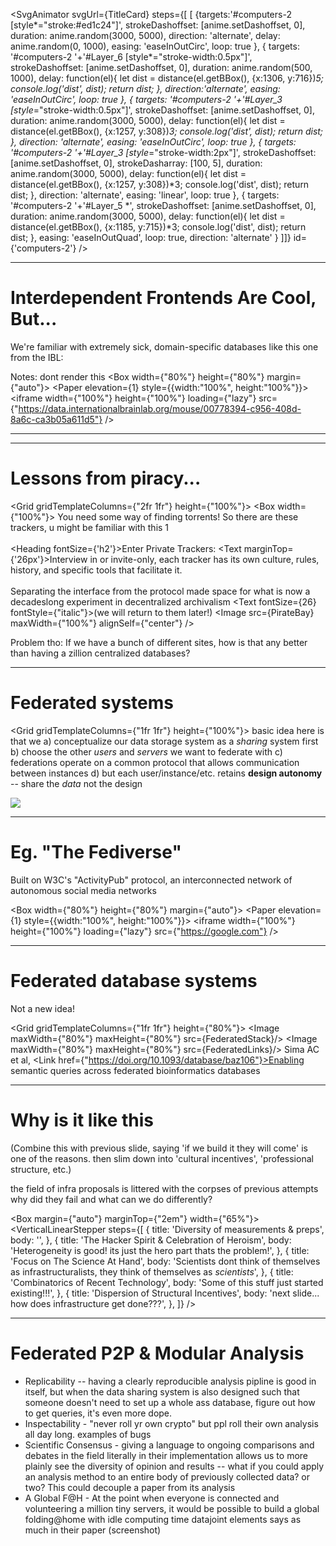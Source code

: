 
<SvgAnimator
    svgUrl={TitleCard}
    steps={[
      [
        {targets:'#computers-2 [style*="stroke:#ed1c24"]',
          strokeDashoffset: [anime.setDashoffset, 0],
          duration: anime.random(3000, 5000),
          direction: 'alternate',
          delay: anime.random(0, 1000),
          easing: 'easeInOutCirc',
          loop: true
        },
        {
          targets: '#computers-2 '+'#Layer_6 [style*="stroke-width:0.5px"]',
          strokeDashoffset: [anime.setDashoffset, 0],
          duration: anime.random(500, 1000),
          delay: function(el){
            let dist = distance(el.getBBox(), {x:1306, y:716})*5;
            console.log('dist', dist);
            return dist;
          },
          direction:'alternate',
          easing: 'easeInOutCirc',
          loop: true
        },
        {
          targets: '#computers-2 '+'#Layer_3 [style*="stroke-width:0.5px"]',
          strokeDashoffset: [anime.setDashoffset, 0],
          duration: anime.random(3000, 5000),
          delay: function(el){
            let dist = distance(el.getBBox(), {x:1257, y:308})*3;
            console.log('dist', dist);
            return dist;
          },
          direction: 'alternate',
          easing: 'easeInOutCirc',
          loop: true
        },
        {
          targets: '#computers-2 '+'#Layer_3 [style*="stroke-width:2px"]',
          strokeDashoffset: [anime.setDashoffset, 0],
          strokeDasharray: [100, 5],
          duration: anime.random(3000, 5000),
          delay: function(el){
            let dist = distance(el.getBBox(), {x:1257, y:308})*3;
            console.log('dist', dist);
            return dist;
          },
          direction: 'alternate',
          easing: 'linear',
          loop: true
        },
        {
          targets: '#computers-2 '+'#Layer_5 *',
          strokeDashoffset: [anime.setDashoffset, 0],
          duration: anime.random(3000, 5000),
          delay: function(el){
            let dist = distance(el.getBBox(), {x:1185, y:715})*3;
            console.log('dist', dist);
            return dist;
          },
          easing: 'easeInOutQuad',
          loop: true,
          direction: 'alternate'
        }
      ]]}
    id={'computers-2'}
/>

---
# Interdependent Frontends Are Cool, But...

We're familiar with extremely sick, domain-specific databases like this one from the IBL:

Notes: dont render this
<Box width={"80%"} height={"80%"} margin={"auto"}>
  <Paper elevation={1} style={{width:"100%", height:"100%"}}>
    <iframe width={"100%"} height={"100%"}  loading={"lazy"}
            src={"https://data.internationalbrainlab.org/mouse/00778394-c956-408d-8a6c-ca3b05a611d5"}
    />
  </Paper>
</Box>

---



---


# Lessons from piracy...

<Grid gridTemplateColumns={"2fr 1fr"} height={"100%"}>
  <Box width={"100%"}>
    <Text>You need some way of finding torrents!</Text>
    <Text>So there are these trackers, u might be familiar with this 1</Text>
    <br/><br/>
    <Appear stepIndex={2}>
      <Heading fontSize={'h2'}>Enter Private Trackers:</Heading>
      <Text marginTop={'26px'}>Interview in or invite-only, each tracker has its own culture, rules,
        history, and specific tools that facilitate it.</Text>
      <br/><br/>
      <Text>Separating the interface from the protocol made space for what is now a
        decadeslong experiment in decentralized archivalism</Text>
      <Text fontSize={26} fontStyle={"italic"}>(we will return to them later!)</Text></Appear>
  </Box>
  <Appear stepIndex={1}><Image src={PirateBay} maxWidth={"100%"} alignSelf={"center"} /></Appear>
</Grid>

<Appear stepIndex={3}>
  <Card style={{marginBottom:"auto"}} elevation={1}>
    <Heading fontSize={"h2"}>Problem tho:</Heading>
    <Text style={{padding:"1em"}}>If we have a bunch of different sites, how is that any better than having a zillion centralized databases?</Text></Card></Appear>

---

# Federated systems

<Grid gridTemplateColumns={"1fr 1fr"} height={"100%"}>
  <Card>
    <Typography>basic idea here is that we</Typography>
    <Text>a) conceptualize our data storage system as a *sharing* system first</Text>
    <Text>b) choose the other *users* and *servers* we want to federate with</Text>
    <Text>c) federations operate on a common protocol that allows communication between instances</Text>
    <Text>d) but each user/instance/etc. retains <strong>design autonomy</strong> -- share the *data* not the design</Text>
  </Card>

  <Image src={Federation}/>
</Grid>

---

# Eg. "The Fediverse"

Built on W3C's "ActivityPub" protocol, an interconnected network of autonomous social media networks


<Box width={"80%"} height={"80%"} margin={"auto"}>
  <Paper elevation={1} style={{width:"100%", height:"100%"}}>
    <iframe width={"100%"} height={"100%"} loading={"lazy"}
            src={"https://google.com"}
    />
  </Paper>
</Box>


---

# Federated database systems

Not a new idea!

<Grid gridTemplateColumns={"1fr 1fr"} height={"80%"}>
  <Image maxWidth={"80%"} maxHeight={"80%"} src={FederatedStack}/>
  <Image maxWidth={"80%"} maxHeight={"80%"} src={FederatedLinks}/>
  <Box>
    <Text>Sima AC et al,</Text>
    <Link href={"https://doi.org/10.1093/database/baz106"}>Enabling semantic queries across federated bioinformatics databases</Link></Box>
</Grid>

---

# Why is it like this

(Combine this with previous slide, saying 'if we build it they will come' is one of the reasons. then slim down into 'cultural incentives', 'professional structure, etc.)

the field of infra proposals is littered with the corpses of previous attempts
why did they fail and what can we do differently?

<Box margin={"auto"} marginTop={"2em"} width={"65%"}>
  <VerticalLinearStepper
      steps={[
        {
          title: 'Diversity of measurements & preps',
          body: '',
        },
        {
          title: 'The Hacker Spirit & Celebration of Heroism',
          body: 'Heterogeneity is good! its just the hero part thats the problem!',
        },
        {
          title: 'Focus on The Science At Hand',
          body: 'Scientists dont think of themselves as infrastructuralists, they think of themselves as *scientists*',
        },
        {
          title: 'Combinatorics of Recent Technology',
          body: 'Some of this stuff just started existing!!!',
        },
        {
          title: 'Dispersion of Structural Incentives',
          body: 'next slide... how does infrastructure get done???',
        },
      ]}
  />
</Box>

---


# Federated P2P & Modular Analysis

* Replicability -- having a clearly reproducible analysis pipline is good
in itself, but when the data sharing system is also designed
such that someone doesn't need to set up a whole ass database,
figure out how to get queries, it's even more dope.
* Inspectability - "never roll yr own crypto" but ppl roll their own
analysis all day long. examples of bugs
* Scientific Consensus - giving a language to ongoing comparisons and
debates in the field literally in their implementation allows
us to more plainly see the diversity of opinion and results --
what if you could apply an analysis method to an entire body of
previously collected data? or two? This could decouple a paper from its analysis
* A Global F@H - At the point when everyone is connected
and volunteering a million tiny servers, it would be possible to
build a global folding@home with idle computing time datajoint
elements says as much in their paper (screenshot)
